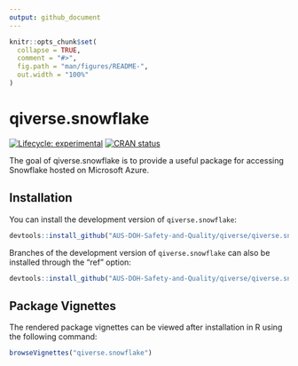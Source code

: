 ```yaml
---
output: github_document
---
```


<!-- README.md is generated from README.Rmd. Please edit that file -->

```r
knitr::opts_chunk$set(
  collapse = TRUE,
  comment = "#>",
  fig.path = "man/figures/README-",
  out.width = "100%"
)
```

# qiverse.snowflake

<!-- badges: start -->

[![Lifecycle: experimental](https://img.shields.io/badge/lifecycle-experimental-orange.svg)](https://lifecycle.r-lib.org/articles/stages.html#experimental) [![CRAN status](https://www.r-pkg.org/badges/version/qiverse.snowflake)](https://CRAN.R-project.org/package=qiverse.snowflake)

<!-- badges: end -->

The goal of qiverse.snowflake is to provide a useful package for accessing Snowflake hosted on Microsoft Azure.

## Installation

You can install the development version of `qiverse.snowflake`:

``` r
devtools::install_github("AUS-DOH-Safety-and-Quality/qiverse/qiverse.snowflake")
```

Branches of the development version of `qiverse.snowflake` can also be installed through the "ref" option:

``` r
devtools::install_github("AUS-DOH-Safety-and-Quality/qiverse/qiverse.snowflake", ref = "branch-a")
```

## Package Vignettes

The rendered package vignettes can be viewed after installation in R using the following command:

``` r
browseVignettes("qiverse.snowflake")
```
